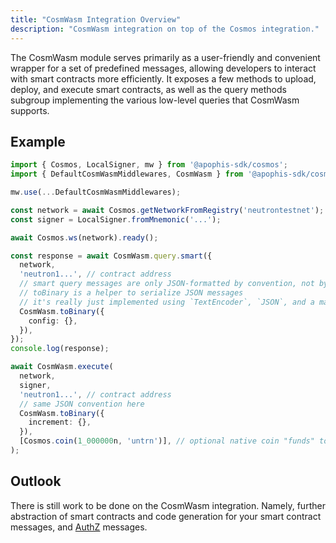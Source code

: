 ```yaml
---
title: "CosmWasm Integration Overview"
description: "CosmWasm integration on top of the Cosmos integration."
---
```


The CosmWasm module serves primarily as a user-friendly and convenient wrapper for a set of
predefined messages, allowing developers to interact with smart contracts more efficiently. It
exposes a few methods to upload, deploy, and execute smart contracts, as well as the query methods
subgroup implementing the various low-level queries that CosmWasm supports.

## Example

```ts
import { Cosmos, LocalSigner, mw } from '@apophis-sdk/cosmos';
import { DefaultCosmWasmMiddlewares, CosmWasm } from '@apophis-sdk/cosmwasm';

mw.use(...DefaultCosmWasmMiddlewares);

const network = await Cosmos.getNetworkFromRegistry('neutrontestnet');
const signer = LocalSigner.fromMnemonic('...');

await Cosmos.ws(network).ready();

const response = await CosmWasm.query.smart({
  network,
  'neutron1...', // contract address
  // smart query messages are only JSON-formatted by convention, not by requirement
  // toBinary is a helper to serialize JSON messages
  // it's really just implemented using `TextEncoder`, `JSON`, and a marshaller
  CosmWasm.toBinary({
    config: {},
  }),
});
console.log(response);

await CosmWasm.execute(
  network,
  signer,
  'neutron1...', // contract address
  // same JSON convention here
  CosmWasm.toBinary({
    increment: {},
  }),
  [Cosmos.coin(1_000000n, 'untrn')], // optional native coin "funds" to pass along the call
);
```

## Outlook
There is still work to be done on the CosmWasm integration. Namely, further abstraction of smart
contracts and code generation for your smart contract messages, and
[AuthZ](https://docs.cosmos.network/v0.46/modules/authz/) messages.
